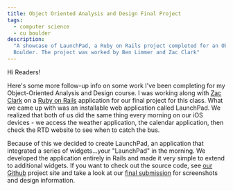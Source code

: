 ```yaml
---
title: Object Oriented Analysis and Design Final Project
tags:
  - computer science
  - cu boulder
description:
  "A showcase of LaunchPad, a Ruby on Rails project completed for an Object Oriented Analysis and Design course at CU
  Boulder. The project was worked by Ben Limmer and Zac Clark"
---
```



Hi Readers!

Here's some more follow-up info on some work I've been completing for my Object-Oriented Analysis and Design course. I
was working along with [Zac Clark](http://www.zacclark.com) on a [Ruby on Rails](http://rubyonrails.org/) application
for our final project for this class. What we came up with was an installable web application called LaunchPad. We
realized that both of us did the same thing every morning on our iOS devices - we access the weather application, the
calendar application, then check the RTD website to see when to catch the bus.

Because of this we decided to create LaunchPad, an application that integrated a series of widgets...your "LaunchPad" in
the morning. We developed the application entirely in Rails and made it very simple to extend to additional widgets. If
you want to check out the source code, see [our Github](http://www.github.com/spyyddir/launchpad) project site and take
a look at our <a href={OOHw9}>final submission</a> for screenshots and design information.
